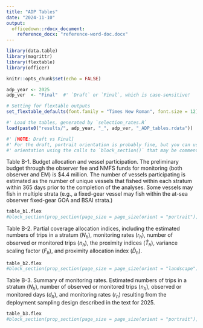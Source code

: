 ```yaml
---
title: "ADP Tables"
date: "2024-11-10"
output: 
  officedown::rdocx_document:
    reference_docx: "reference-word-doc.docx"
---
```


```r
library(data.table)
library(magrittr)
library(flextable)
library(officer)

knitr::opts_chunk$set(echo = FALSE)

adp_year <- 2025
adp_ver  <- "Final"  #' `Draft` or `Final`, which is case-sensitive!

# Setting for flextable outputs
set_flextable_defaults(font.family = "Times New Roman", font.size = 12) 

#' Load the tables, generated by `selection_rates.R`
load(paste0("results/", adp_year, "_", adp_ver, "_ADP_tables.rdata"))

#' [NOTE: Draft vs Final]
#' For the draft, portrait orientation is probably fine, but you can use the set the output pages to landscape 
#' orientation using the calls to `block_section()` that may be commented out for the draft.
```

\newpage

Table B-1.  Budget allocation and vessel participation. The preliminary budget through the observer fee and NMFS funds for monitoring (both observer and EM) is $4.4 million. The number of vessels participating is estimated as the number of unique vessels that fished within each stratum within 365 days prior to the completion of the analyses. Some vessels may fish in multiple strata (e.g., a fixed-gear vessel may fish within the at-sea observer fixed-gear GOA and BSAI strata.)

```r
table_b1.flex
#block_section(prop_section(page_size = page_size(orient = "portrait"), type = "continuous"))
```

\newpage

Table B-2.  Partial coverage allocation indices, including the estimated numbers of trips in a stratum ($N_{h}$), monitoring rates ($r_{h}$), number of observed or monitored trips ($n_{h}$), the proximity indices ($\widehat{T}_{h}$), variance scaling factor ($F_{h}$), and proximity allocation index ($\widehat{D}_{h}$). 

```r
table_b2.flex
#block_section(prop_section(page_size = page_size(orient = "landscape"), type = "continuous"))
```

\newpage

Table B-3.  Summary of monitoring rates. Estimated numbers of trips in a stratum ($N_{h}$), number of observed or monitored trips ($n_{h}$), observed or monitored days ($d_{h}$), and monitoring rates ($r_{h}$) resulting from the deployment sampling design described in the text for 2025.

```r
table_b3.flex
#block_section(prop_section(page_size = page_size(orient = "portrait"), type = "continuous"))
```